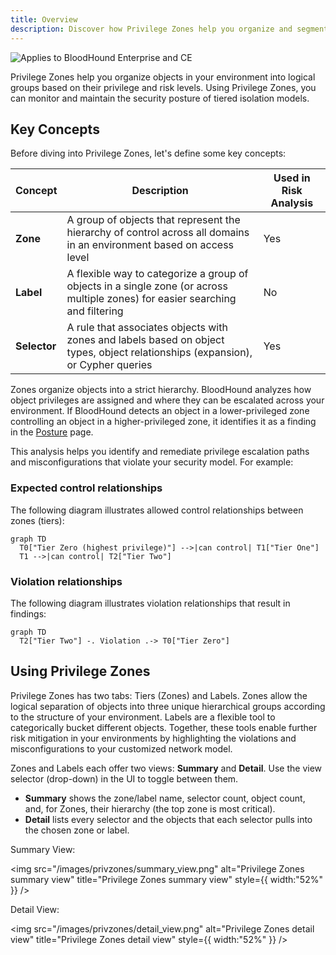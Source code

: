 ```yaml
---
title: Overview
description: Discover how Privilege Zones help you organize and segment your environment based on sensitivity and access level.
---
```


<img noZoom src="/assets/enterprise-AND-community-edition-pill-tag.svg" alt="Applies to BloodHound Enterprise and CE"/>

Privilege Zones help you organize objects in your environment into logical groups based on their privilege and risk levels. Using Privilege Zones, you can monitor and maintain the security posture of tiered isolation models.

## Key Concepts

Before diving into Privilege Zones, let's define some key concepts:

| Concept   | Description                                                                                                                                      | Used in Risk Analysis |
|-----------|--------------------------------------------------------------------------------------------------------------------------------------------------|----------------------|
| **Zone**  | A group of objects that represent the hierarchy of control across all domains in an environment based on access level                            | Yes                  |
| **Label** | A flexible way to categorize a group of objects in a single zone (or across multiple zones) for easier searching and filtering                   | No                   |
| **Selector** | A rule that associates objects with zones and labels based on object types, object relationships (expansion), or Cypher queries               | Yes                  |

Zones organize objects into a strict hierarchy. BloodHound analyzes how object privileges are assigned and where they can be escalated across your environment. If BloodHound detects an object in a lower-privileged zone controlling an object in a higher-privileged zone, it identifies it as a finding in the [Posture](/analyze-data/posture-page) page.

This analysis helps you identify and remediate privilege escalation paths and misconfigurations that violate your security model. For example:

### Expected control relationships

The following diagram illustrates allowed control relationships between zones (tiers):

```mermaid
graph TD
  T0["Tier Zero (highest privilege)"] -->|can control| T1["Tier One"]
  T1 -->|can control| T2["Tier Two"]
```

### Violation relationships

The following diagram illustrates violation relationships that result in findings:

```mermaid
graph TD
  T2["Tier Two"] -. Violation .-> T0["Tier Zero"]
```

## Using Privilege Zones

Privilege Zones has two tabs: Tiers (Zones) and Labels. Zones allow the logical separation of objects into three unique hierarchical groups according to the structure of your environment. Labels are a flexible tool to categorically bucket different objects. Together, these tools enable further risk mitigation in your environments by highlighting the violations and misconfigurations to your customized network model.

Zones and Labels each offer two views: **Summary** and **Detail**. Use the view selector (drop-down) in the UI to toggle between them.
- **Summary** shows the zone/label name, selector count, object count, and, for Zones, their hierarchy (the top zone is most critical).
- **Detail** lists every selector and the objects that each selector pulls into the chosen zone or label.

Summary View:

<img
  src="/images/privzones/summary_view.png"
  alt="Privilege Zones summary view"
  title="Privilege Zones summary view"
  style={{ width:"52%" }}
/>

Detail View:

<img
  src="/images/privzones/detail_view.png"
  alt="Privilege Zones detail view"
  title="Privilege Zones detail view"
  style={{ width:"52%" }}
/>
